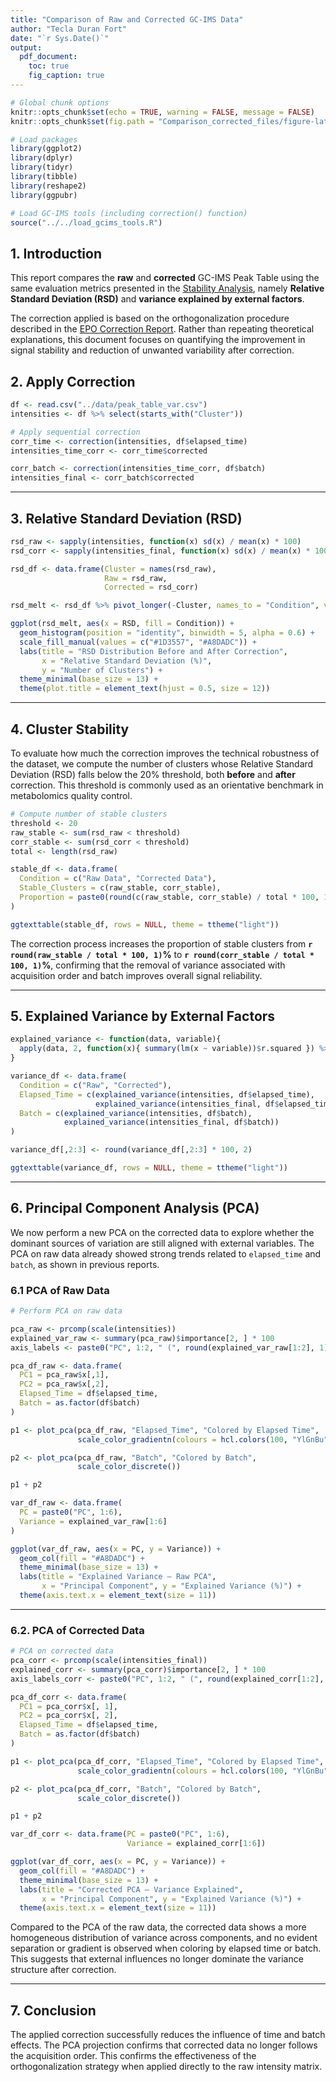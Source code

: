 ```yaml
---
title: "Comparison of Raw and Corrected GC-IMS Data"
author: "Tecla Duran Fort"
date: "`r Sys.Date()`"
output:
  pdf_document:
    toc: true
    fig_caption: true
---
```


```r
# Global chunk options
knitr::opts_chunk$set(echo = TRUE, warning = FALSE, message = FALSE)
knitr::opts_chunk$set(fig.path = "Comparison_corrected_files/figure-latex/")

# Load packages
library(ggplot2)
library(dplyr)
library(tidyr)
library(tibble)
library(reshape2)
library(ggpubr)

# Load GC-IMS tools (including correction() function)
source("../../load_gcims_tools.R")
```



## 1. Introduction

This report compares the **raw** and **corrected** GC-IMS Peak Table using the same evaluation metrics presented in the [Stability Analysis](https://github.com/tecladuran/gcims-workflows/blob/main/docs/stability_analysis.md), namely **Relative Standard Deviation (RSD)** and **variance explained by external factors**.

The correction applied is based on the orthogonalization procedure described in the [EPO Correction Report](https://github.com/tecladuran/gcims-workflows/blob/main/docs/epo_correction.md). Rather than repeating theoretical explanations, this document focuses on quantifying the improvement in signal stability and reduction of unwanted variability after correction.



## 2. Apply Correction

```r
df <- read.csv("../data/peak_table_var.csv")
intensities <- df %>% select(starts_with("Cluster"))

# Apply sequential correction
corr_time <- correction(intensities, df$elapsed_time)
intensities_time_corr <- corr_time$corrected

corr_batch <- correction(intensities_time_corr, df$batch)
intensities_final <- corr_batch$corrected
```

---

## 3. Relative Standard Deviation (RSD)

```r
rsd_raw <- sapply(intensities, function(x) sd(x) / mean(x) * 100)
rsd_corr <- sapply(intensities_final, function(x) sd(x) / mean(x) * 100)

rsd_df <- data.frame(Cluster = names(rsd_raw),
                     Raw = rsd_raw,
                     Corrected = rsd_corr)

rsd_melt <- rsd_df %>% pivot_longer(-Cluster, names_to = "Condition", values_to = "RSD")

ggplot(rsd_melt, aes(x = RSD, fill = Condition)) +
  geom_histogram(position = "identity", binwidth = 5, alpha = 0.6) +
  scale_fill_manual(values = c("#1D3557", "#A8DADC")) +
  labs(title = "RSD Distribution Before and After Correction",
       x = "Relative Standard Deviation (%)",
       y = "Number of Clusters") +
  theme_minimal(base_size = 13) +
  theme(plot.title = element_text(hjust = 0.5, size = 12))
```

---



## 4. Cluster Stability 

To evaluate how much the correction improves the technical robustness of the dataset, we compute the number of clusters whose Relative Standard Deviation (RSD) falls below the 20% threshold, both **before** and **after** correction. This threshold is commonly used as an orientative benchmark in metabolomics quality control.

```r

# Compute number of stable clusters
threshold <- 20
raw_stable <- sum(rsd_raw < threshold)
corr_stable <- sum(rsd_corr < threshold)
total <- length(rsd_raw)

stable_df <- data.frame(
  Condition = c("Raw Data", "Corrected Data"),
  Stable_Clusters = c(raw_stable, corr_stable),
  Proportion = paste0(round(c(raw_stable, corr_stable) / total * 100, 1), " %")
)

ggtexttable(stable_df, rows = NULL, theme = ttheme("light"))
```

The correction process increases the proportion of stable clusters from **`r round(raw_stable / total * 100, 1)`%** to **`r round(corr_stable / total * 100, 1)`%**, confirming that the removal of variance associated with acquisition order and batch improves overall signal reliability.

---

## 5. Explained Variance by External Factors

```r
explained_variance <- function(data, variable){
  apply(data, 2, function(x){ summary(lm(x ~ variable))$r.squared }) %>% mean()
}

variance_df <- data.frame(
  Condition = c("Raw", "Corrected"),
  Elapsed_Time = c(explained_variance(intensities, df$elapsed_time),
                   explained_variance(intensities_final, df$elapsed_time)),
  Batch = c(explained_variance(intensities, df$batch),
            explained_variance(intensities_final, df$batch))
)

variance_df[,2:3] <- round(variance_df[,2:3] * 100, 2)

ggtexttable(variance_df, rows = NULL, theme = ttheme("light"))
```

---

## 6. Principal Component Analysis (PCA)

We now perform a new PCA on the corrected data to explore whether the dominant sources of variation are still aligned with external variables. The PCA on raw data already showed strong trends related to `elapsed_time` and `batch`, as shown in previous reports.

### 6.1 PCA of Raw Data 
```r
# Perform PCA on raw data

pca_raw <- prcomp(scale(intensities))
explained_var_raw <- summary(pca_raw)$importance[2, ] * 100
axis_labels <- paste0("PC", 1:2, " (", round(explained_var_raw[1:2], 1), "%)")

pca_df_raw <- data.frame(
  PC1 = pca_raw$x[,1],
  PC2 = pca_raw$x[,2],
  Elapsed_Time = df$elapsed_time,
  Batch = as.factor(df$batch)
)
```

```r
p1 <- plot_pca(pca_df_raw, "Elapsed_Time", "Colored by Elapsed Time",
               scale_color_gradientn(colours = hcl.colors(100, "YlGnBu")))

p2 <- plot_pca(pca_df_raw, "Batch", "Colored by Batch",
               scale_color_discrete())

p1 + p2
```

```r
var_df_raw <- data.frame(
  PC = paste0("PC", 1:6),
  Variance = explained_var_raw[1:6]
)

ggplot(var_df_raw, aes(x = PC, y = Variance)) +
  geom_col(fill = "#A8DADC") +
  theme_minimal(base_size = 13) +
  labs(title = "Explained Variance — Raw PCA",
       x = "Principal Component", y = "Explained Variance (%)") +
  theme(axis.text.x = element_text(size = 11))
```

---

### 6.2. PCA of Corrected Data
```r
# PCA on corrected data
pca_corr <- prcomp(scale(intensities_final))
explained_corr <- summary(pca_corr)$importance[2, ] * 100
axis_labels_corr <- paste0("PC", 1:2, " (", round(explained_corr[1:2], 1), "%)")

pca_df_corr <- data.frame(
  PC1 = pca_corr$x[, 1],
  PC2 = pca_corr$x[, 2],
  Elapsed_Time = df$elapsed_time,
  Batch = as.factor(df$batch)
)
```


```r

p1 <- plot_pca(pca_df_corr, "Elapsed_Time", "Colored by Elapsed Time",
               scale_color_gradientn(colours = hcl.colors(100, "YlGnBu")))

p2 <- plot_pca(pca_df_corr, "Batch", "Colored by Batch",
               scale_color_discrete())

p1 + p2
```

```r

var_df_corr <- data.frame(PC = paste0("PC", 1:6),
                          Variance = explained_corr[1:6])

ggplot(var_df_corr, aes(x = PC, y = Variance)) +
  geom_col(fill = "#A8DADC") +
  theme_minimal(base_size = 13) +
  labs(title = "Corrected PCA — Variance Explained",
       x = "Principal Component", y = "Explained Variance (%)") +
  theme(axis.text.x = element_text(size = 11))
```

Compared to the PCA of the raw data, the corrected data shows a more homogeneous distribution of variance across components, and no evident separation or gradient is observed when coloring by elapsed time or batch. This suggests that external influences no longer dominate the variance structure after correction.

---


## 7. Conclusion

The applied correction successfully reduces the influence of time and batch effects. The PCA projection confirms that corrected data no longer follows the acquisition order. This confirms the effectiveness of the orthogonalization strategy when applied directly to the raw intensity matrix.


